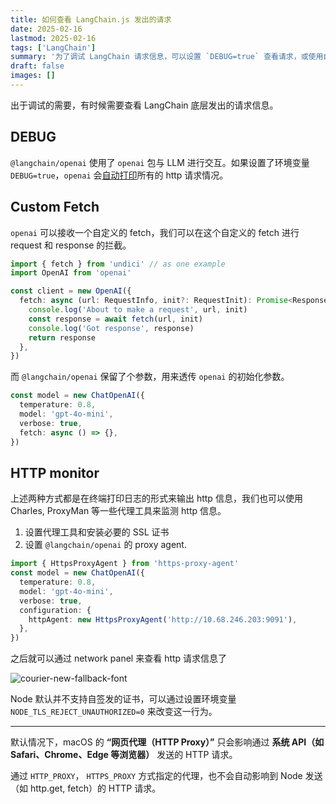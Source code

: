 ```yaml
---
title: 如何查看 LangChain.js 发出的请求
date: 2025-02-16
lastmod: 2025-02-16
tags: ['LangChain']
summary: '为了调试 LangChain 请求信息，可以设置 `DEBUG=true` 查看请求，或使用自定义 fetch 拦截请求与响应，也可通过代理工具监测 HTTP 信息。'
draft: false
images: []
---
```


出于调试的需要，有时候需要查看 LangChain 底层发出的请求信息。

## DEBUG

`@langchain/openai` 使用了 `openai` 包与 LLM 进行交互。如果设置了环境变量 `DEBUG=true`，`openai` 会[自动打印](https://github.com/openai/openai-node?tab=readme-ov-file#logging-and-middleware)所有的 http 请求情况。

## Custom Fetch

`openai` 可以接收一个自定义的 fetch，我们可以在这个自定义的 fetch 进行 request 和 response 的拦截。

```typescript
import { fetch } from 'undici' // as one example
import OpenAI from 'openai'

const client = new OpenAI({
  fetch: async (url: RequestInfo, init?: RequestInit): Promise<Response> => {
    console.log('About to make a request', url, init)
    const response = await fetch(url, init)
    console.log('Got response', response)
    return response
  },
})
```

而 `@langchain/openai` 保留了个参数，用来透传 `openai` 的初始化参数。

```typescript
const model = new ChatOpenAI({
  temperature: 0.8,
  model: 'gpt-4o-mini',
  verbose: true,
  fetch: async () => {},
})
```

## HTTP monitor

上述两种方式都是在终端打印日志的形式来输出 http 信息，我们也可以使用 Charles, ProxyMan 等一些代理工具来监测 http 信息。

1. 设置代理工具和安装必要的 SSL 证书
2. 设置 `@langchain/openai` 的 proxy agent.

```typescript
import { HttpsProxyAgent } from 'https-proxy-agent'
const model = new ChatOpenAI({
  temperature: 0.8,
  model: 'gpt-4o-mini',
  verbose: true,
  configuration: {
    httpAgent: new HttpsProxyAgent('http://10.68.246.203:9091'),
  },
})
```

之后就可以通过 network panel 来查看 http 请求信息了

<div className="flex justify-center">
  <Image
    alt="courier-new-fallback-font"
    src="/static/images/blog/proxyman network panel.png"
    width={1792}
    height={1014}
  />
</div>

Node 默认并不支持自签发的证书，可以通过设置环境变量 `NODE_TLS_REJECT_UNAUTHORIZED=0` 来改变这一行为。

---

默认情况下，macOS 的 **“网页代理（HTTP Proxy）”** 只会影响通过 **系统 API（如 Safari、Chrome、Edge 等浏览器）** 发送的 HTTP 请求。

通过 `HTTP_PROXY`， `HTTPS_PROXY` 方式指定的代理，也不会自动影响到 Node 发送（如 http.get, fetch）的 HTTP 请求。
